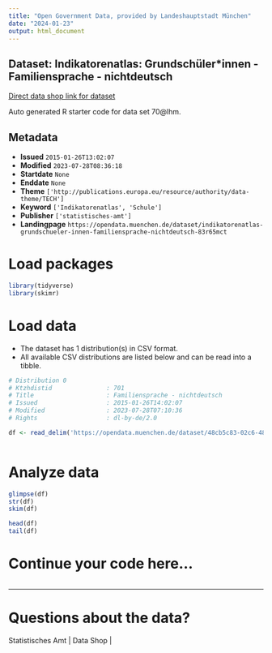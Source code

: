 ```yaml
---
title: "Open Government Data, provided by Landeshauptstadt München"
date: "2024-01-23"
output: html_document
---
```


## Dataset: Indikatorenatlas: Grundschüler*innen - Familiensprache - nichtdeutsch

[Direct data shop link for dataset](https://opendata.muenchen.de/dataset/indikatorenatlas-grundschueler-innen-familiensprache-nichtdeutsch-83r65mct)

Auto generated R starter code for data set 70@lhm.

## Metadata

- **Issued** `2015-01-26T13:02:07`
- **Modified** `2023-07-28T08:36:18`
- **Startdate** `None`
- **Enddate** `None`
- **Theme** `['http://publications.europa.eu/resource/authority/data-theme/TECH']`
- **Keyword** `['Indikatorenatlas', 'Schule']`
- **Publisher** `['statistisches-amt']`
- **Landingpage** `https://opendata.muenchen.de/dataset/indikatorenatlas-grundschueler-innen-familiensprache-nichtdeutsch-83r65mct`


# Load packages

```r

library(tidyverse)
library(skimr)

```

# Load data

-   The dataset has 1 distribution(s) in CSV format.
-   All available CSV distributions are listed below and can be read into a tibble.

```r

# Distribution 0
# Ktzhdistid               : 701
# Title                    : Familiensprache - nichtdeutsch
# Issued                   : 2015-01-26T14:02:07
# Modified                 : 2023-07-28T07:10:36
# Rights                   : dl-by-de/2.0

df <- read_delim('https://opendata.muenchen.de/dataset/48cb5c83-02c6-4892-aa7f-cf689f0a5ce3/resource/e44d25b5-028b-4b75-9300-f290a0272258/download/indikat_grundschueler_innen_familiensprache_nichtdeutsch_240723.csv')



```

# Analyze data

```r

glimpse(df)
str(df)
skim(df)

head(df)
tail(df)

```

# Continue your code here...

```r

```

------------------------------------------------------------------------

# Questions about the data?

Statistisches Amt | Data Shop | 
